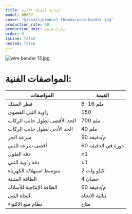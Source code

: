 ```yaml
---
title: ثناية السلك الآلية
model: WB057
cover: "@assets/product_thumbs/wire-bender.jpg"
production_rate: 60
production_unit: متر/دقيقة
order: 9
isLine: false
nested: false
---
```



<ProductTabs />

![wire bender 13.jpg](@assets/article_images/wire-bender/wire-bender-13.jpg)

# **المواصفات الفنية:**

| المواصفات                    | القيمة             |
| ---------------------------- | ------------------ |
| قطر السلك                    | 6-16 ملم           |
| زاوية الثني القصوى           | 150                |
| الحد الأقصى لطول جانب الركاب | 700 ملم            |
| الحد الأدنى لطول جانب الركاب | 40 ملم             |
| سرعة الجر                    | 90 م/دقيقة         |
| أقصى سرعة للثني              | 60 دورة في الدقيقة |
| دقة الطول                    | ±1                 |
| دقة زاوية الثني              | ±1                 |
| متوسط ​​استهلاك الكهرباء     | 2 كيلو وات         |
| الطاقة المثبتة               | 4 حصان             |
| الطاقة الإنتاجية للأسلاك     | 60 م/دقيقة         |
| اتجاه الثني                  | ثنائية الاتجاه     |
| نظام منع الالتواء            | متاح               |
